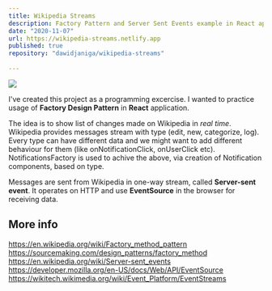 ```yaml
---
title: Wikipedia Streams
description: Factory Pattern and Server Sent Events example in React application
date: "2020-11-07"
url: https://wikipedia-streams.netlify.app
published: true
repository: "dawidjaniga/wikipedia-streams"
  
---
```



 [![](https://github.com/janigowski/wikipedia-streams/blob/main/showcase.gif?raw=true)](https://highstorm.app) 

I've created this project as a programming excercise. I wanted to practice usage of **Factory Design Pattern** in **React** application.

The idea is to show list of changes made on Wikipedia in *real time*. Wikipedia provides messages stream with type (edit, new, categorize, log). Every type can have different data and we might want to add different behaviour for them (like onNotificationClick, onUserClick etc). NotificationsFactory is used to achive the above, via creation of Notification components, based on type.

Messages are sent from Wikipedia in one-way stream, called **Server-sent event**. It operates on HTTP and use **EventSource** in the browser for receiving data.

## More info
https://en.wikipedia.org/wiki/Factory_method_pattern
https://sourcemaking.com/design_patterns/factory_method
https://en.wikipedia.org/wiki/Server-sent_events
https://developer.mozilla.org/en-US/docs/Web/API/EventSource
https://wikitech.wikimedia.org/wiki/Event_Platform/EventStreams